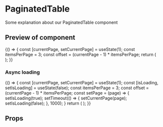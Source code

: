 


<Meta title="PaginatedTable" component={PaginatedTable} />

# PaginatedTable

Some explanation about our PaginatedTable component

## Preview of component

<Canvas>
	<Story name='Base'>
		{() => {
			const [currentPage, setCurrentPage] = useState(1);
			const itemsPerPage = 3;
			const offset = (currentPage - 1) * itemsPerPage;
			return (
				<PaginatedTable
					columns={TABLE_MOCK_COLUMNS()}
					rows={TABLE_MOCK_ROWS.slice(offset, offset + itemsPerPage)}
					currentPage={currentPage}
					itemsPerPage={itemsPerPage}
					onPageChange={setCurrentPage}
					totalValues={TABLE_MOCK_ROWS.length}
				/>
			);
		}}
	</Story>
</Canvas>

### Async loading

<Canvas>
	<Story name='Async data'>
		{() => {
			const [currentPage, setCurrentPage] = useState(1);
			const [isLoading, setIsLoading] = useState(false);
			const itemsPerPage = 3;
			const offset = (currentPage - 1) * itemsPerPage;
			const setPage = (page) => {
				setIsLoading(true);
				setTimeout(() => {
					setCurrentPage(page);
					setIsLoading(false);
				}, 1000);
			}
			return (
				<PaginatedTable
					columns={TABLE_MOCK_COLUMNS()}
					rows={TABLE_MOCK_ROWS.slice(offset, offset + itemsPerPage)}
					currentPage={currentPage}
					itemsPerPage={itemsPerPage}
					onPageChange={setPage}
					loading={isLoading}
					totalValues={TABLE_MOCK_ROWS.length}
				/>
			);
		}}
	</Story>
</Canvas>

## Props

<ArgsTable of={PaginatedTable} />
